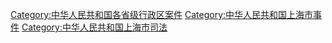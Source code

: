 [[Category:中华人民共和国各省级行政区案件|Category:中华人民共和国各省级行政区案件]]
[[Category:中华人民共和国上海市事件|Category:中华人民共和国上海市事件]]
[[Category:中华人民共和国上海市司法|Category:中华人民共和国上海市司法]]